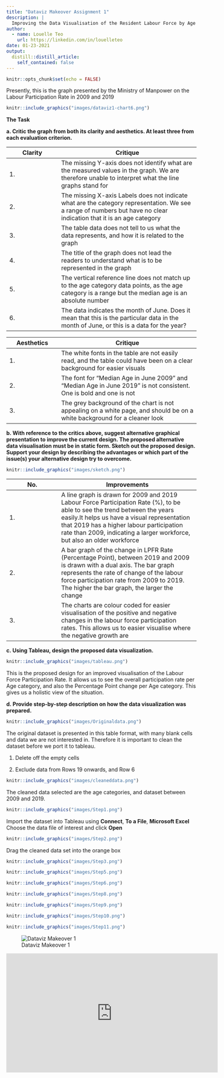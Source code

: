 ```yaml
---
title: "Dataviz Makeover Assignment 1"
description: |
  Improving the Data Visualisation of the Resident Labour Force by Age Chart, by MOM
author:
  - name: Louelle Teo
    url: https://linkedin.com/in/louelleteo
date: 01-23-2021
output:
  distill::distill_article:
    self_contained: false
---
```



```r
knitr::opts_chunk$set(echo = FALSE)
```

Presently, this is the graph presented by the Ministry of Manpower on the Labour Participation Rate in 2009 and 2019

```r
knitr::include_graphics("images/dataviz1-chart6.png")
```



**The Task**

**a. Critic the graph from both its clarity and aesthetics. At least three from each evaluation criterion.**


|Clarity|Critique|
|---|--------|
|1. |The missing Y-axis does not identify what are the measured values in the graph. We are therefore unable to interpret what the line graphs stand for|
|2. |The missing X-axis Labels does not indicate what are the category representation. We see a range of numbers but have no clear indication that it is an age category|
|3. |The table data does not tell to us what the data represents, and how it is related to the graph|
|4. |The title of the graph does not lead the readers to understand what is to be represented in the graph|
|5. |The vertical reference line does not match up to the age category data points, as the age category is a range but the median age is an absolute number|
|6. |The data indicates the month of June. Does it mean that this is the particular data in the month of June, or this is a data for the year?|




|Aesthetics|Critique|
|---|--------|
|1. |The white fonts in the table are not easily read, and the table could have been on a clear background for easier visuals|
|2. |The font for "Median Age in June 2009" and "Median Age in June 2019" is not consistent. One is bold and one is not|
|3. |The grey background of the chart is not appealing on a white page, and should be on a white background for a cleaner look|



**b. With reference to the critics above, suggest alternative graphical presentation to improve the current design. The proposed alternative data visualisation must be in static form. Sketch out the proposed design. Support your design by describing the advantages or which part of the issue(s) your alternative design try to overcome. **

```r
knitr::include_graphics("images/sketch.png")
```


|No. |Improvements|
|---|--------|
|1. |A line graph is drawn for 2009 and 2019 Labour Force Participation Rate (%), to be able to see the trend between the years easily.It helps us have a visual representation that 2019 has a higher labour participation rate than 2009, indicating a larger workforce, but also an older workforce|
|2. |A bar graph of the change in LPFR Rate (Percentage Point), between 2019 and 2009 is drawn with a dual axis. The bar graph represents the rate of change of the labour force participation rate from 2009 to 2019. The higher the bar graph, the larger the change|
|3. |The charts are colour coded for easier visualisation of the positive and negative changes in the labour force participation rates. This allows us to easier visualise where the negative growth are|


**c. Using Tableau, design the proposed data visualization. **

```r
knitr::include_graphics("images/tableau.png")
```


This is the proposed design for an improved visualisation of the Labour Force Participation Rate. It allows us to see the overall participation rate per Age category, and also the Percentage Point change per Age category. This gives us a holistic view of the situation.


**d. Provide step-by-step description on how the data visualization was prepared. **

```r
knitr::include_graphics("images/Originaldata.png")
```

The original dataset is presented in this table format, with many blank cells and data we are not interested in. Therefore it is important to clean the dataset before we port it to tableau.

1. Delete off the empty cells

2. Exclude data from Rows 19 onwards, and Row 6

```r
knitr::include_graphics("images/cleaneddata.png")
```


The cleaned data selected are the age categories, and dataset between 2009 and 2019.

```r
knitr::include_graphics("images/Step1.png")
```


Import the dataset into Tableau using **Connect**, **To a File**, **Microsoft Excel**
Choose the data file of interest and click **Open**

```r
knitr::include_graphics("images/Step2.png")
```

Drag the cleaned data set into the orange box


```r
knitr::include_graphics("images/Step3.png")
```

```r
knitr::include_graphics("images/Step5.png")
```

```r
knitr::include_graphics("images/Step6.png")
```


```r
knitr::include_graphics("images/Step8.png")
```


```r
knitr::include_graphics("images/Step9.png")
```


```r
knitr::include_graphics("images/Step10.png")
```


```r
knitr::include_graphics("images/Step11.png")
```

![Dataviz Makeover 1](https://www.youtube.com/watch?v=MuHbofOWVVg&feature=youtu.be&ab_channel=LouelleTeo)

<iframe width="560" height="315" src="https://youtu.be/MuHbofOWVVg" frameborder="0" allowfullscreen></iframe>

